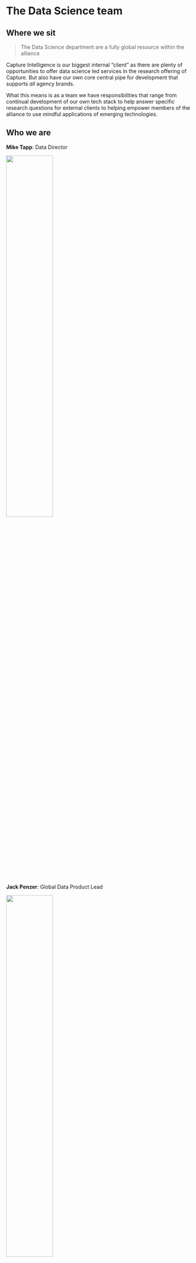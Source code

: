 # The Data Science team 

## Where we sit
> The Data Science department are a fully global resource within the alliance

Capture Intelligence is our biggest internal "client" as there are plenty of opportunities to offer data science led services in the research offering of Capture. But also have our own core central pipe for development that supports *all* agency brands.

What this means is as a team we have responsibilities that range from continual development of our own tech stack to help answer specific research questions for external clients to helping empower members of the alliance to use mindful applications of emerging technologies.

## Who we are

**Mike Tapp**: Data Director

![](./img/gifs/mike.gif){width=50%}

**Jack Penzer**: Global Data Product Lead

![](./img/gifs/jack.gif){width=50%}

**Jamie Hudson**: Senior Data Scientist

![](./img/gifs/jamie.gif){width=50%}

**Aoife Ryan**: Data Scientist

![](./img/gifs/aoife.gif){width=50%}

**Sophie Thomas**: Jr. Data Scientist

![](./img/gifs/sophie.gif){width=50%}

**Cheryn Tan**: Jr. Data Scientist

![](./img/gifs/cheryn.gif){width=50%}

<!-- ## Our ethos -->

